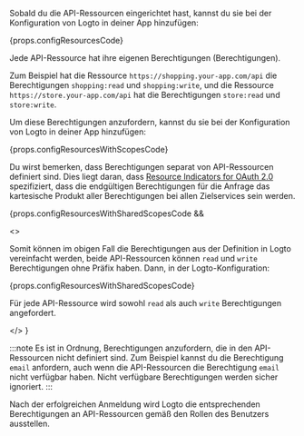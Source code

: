 Sobald du die API-Ressourcen eingerichtet hast, kannst du sie bei der Konfiguration von Logto in deiner App hinzufügen:

{props.configResourcesCode}

Jede API-Ressource hat ihre eigenen Berechtigungen (Berechtigungen).

Zum Beispiel hat die Ressource `https://shopping.your-app.com/api` die Berechtigungen `shopping:read` und `shopping:write`, und die Ressource `https://store.your-app.com/api` hat die Berechtigungen `store:read` und `store:write`.

Um diese Berechtigungen anzufordern, kannst du sie bei der Konfiguration von Logto in deiner App hinzufügen:

{props.configResourcesWithScopesCode}

Du wirst bemerken, dass Berechtigungen separat von API-Ressourcen definiert sind. Dies liegt daran, dass [Resource Indicators for OAuth 2.0](https://www.rfc-editor.org/rfc/rfc8707.html) spezifiziert, dass die endgültigen Berechtigungen für die Anfrage das kartesische Produkt aller Berechtigungen bei allen Zielservices sein werden.

{props.configResourcesWithSharedScopesCode &&

<>

<p>
  Somit können im obigen Fall die Berechtigungen aus der Definition in Logto vereinfacht werden,
  beide API-Ressourcen können <code>read</code> und <code>write</code> Berechtigungen ohne Präfix
  haben. Dann, in der Logto-Konfiguration:
</p>

{props.configResourcesWithSharedScopesCode}

<p>
  Für jede API-Ressource wird sowohl <code>read</code> als auch <code>write</code> Berechtigungen
  angefordert.
</p>

</>
}

:::note
Es ist in Ordnung, Berechtigungen anzufordern, die in den API-Ressourcen nicht definiert sind. Zum Beispiel kannst du die Berechtigung `email` anfordern, auch wenn die API-Ressourcen die Berechtigung `email` nicht verfügbar haben. Nicht verfügbare Berechtigungen werden sicher ignoriert.
:::

Nach der erfolgreichen Anmeldung wird Logto die entsprechenden Berechtigungen an API-Ressourcen gemäß den Rollen des Benutzers ausstellen.
